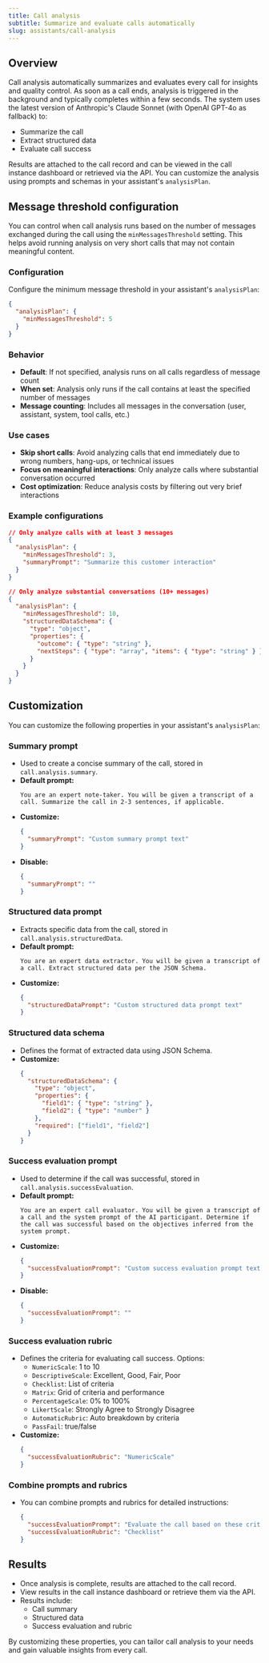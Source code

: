 ```yaml
---
title: Call analysis
subtitle: Summarize and evaluate calls automatically
slug: assistants/call-analysis
---
```


## Overview

Call analysis automatically summarizes and evaluates every call for insights and quality control. As soon as a call ends, analysis is triggered in the background and typically completes within a few seconds. The system uses the latest version of Anthropic's Claude Sonnet (with OpenAI GPT-4o as fallback) to:
- Summarize the call
- Extract structured data
- Evaluate call success

Results are attached to the call record and can be viewed in the call instance dashboard or retrieved via the API. You can customize the analysis using prompts and schemas in your assistant's `analysisPlan`.

## Message threshold configuration

You can control when call analysis runs based on the number of messages exchanged during the call using the `minMessagesThreshold` setting. This helps avoid running analysis on very short calls that may not contain meaningful content.

### Configuration

Configure the minimum message threshold in your assistant's `analysisPlan`:

```json
{
  "analysisPlan": {
    "minMessagesThreshold": 5
  }
}
```

### Behavior

- **Default**: If not specified, analysis runs on all calls regardless of message count
- **When set**: Analysis only runs if the call contains at least the specified number of messages
- **Message counting**: Includes all messages in the conversation (user, assistant, system, tool calls, etc.)

### Use cases

- **Skip short calls**: Avoid analyzing calls that end immediately due to wrong numbers, hang-ups, or technical issues
- **Focus on meaningful interactions**: Only analyze calls where substantial conversation occurred
- **Cost optimization**: Reduce analysis costs by filtering out very brief interactions

### Example configurations

```json
// Only analyze calls with at least 3 messages
{
  "analysisPlan": {
    "minMessagesThreshold": 3,
    "summaryPrompt": "Summarize this customer interaction"
  }
}
```

```json
// Only analyze substantial conversations (10+ messages)
{
  "analysisPlan": {
    "minMessagesThreshold": 10,
    "structuredDataSchema": {
      "type": "object",
      "properties": {
        "outcome": { "type": "string" },
        "nextSteps": { "type": "array", "items": { "type": "string" } }
      }
    }
  }
}
```

## Customization

You can customize the following properties in your assistant's `analysisPlan`:

### Summary prompt
- Used to create a concise summary of the call, stored in `call.analysis.summary`.
- **Default prompt:**
  ```text
  You are an expert note-taker. You will be given a transcript of a call. Summarize the call in 2-3 sentences, if applicable.
  ```
- **Customize:**
  ```json
  {
    "summaryPrompt": "Custom summary prompt text"
  }
  ```
- **Disable:**
  ```json
  {
    "summaryPrompt": ""
  }
  ```

### Structured data prompt
- Extracts specific data from the call, stored in `call.analysis.structuredData`.
- **Default prompt:**
  ```text
  You are an expert data extractor. You will be given a transcript of a call. Extract structured data per the JSON Schema.
  ```
- **Customize:**
  ```json
  {
    "structuredDataPrompt": "Custom structured data prompt text"
  }
  ```

### Structured data schema
- Defines the format of extracted data using JSON Schema.
- **Customize:**
  ```json
  {
    "structuredDataSchema": {
      "type": "object",
      "properties": {
        "field1": { "type": "string" },
        "field2": { "type": "number" }
      },
      "required": ["field1", "field2"]
    }
  }
  ```

### Success evaluation prompt
- Used to determine if the call was successful, stored in `call.analysis.successEvaluation`.
- **Default prompt:**
  ```text
  You are an expert call evaluator. You will be given a transcript of a call and the system prompt of the AI participant. Determine if the call was successful based on the objectives inferred from the system prompt.
  ```
- **Customize:**
  ```json
  {
    "successEvaluationPrompt": "Custom success evaluation prompt text"
  }
  ```
- **Disable:**
  ```json
  {
    "successEvaluationPrompt": ""
  }
  ```

### Success evaluation rubric
- Defines the criteria for evaluating call success. Options:
  - `NumericScale`: 1 to 10
  - `DescriptiveScale`: Excellent, Good, Fair, Poor
  - `Checklist`: List of criteria
  - `Matrix`: Grid of criteria and performance
  - `PercentageScale`: 0% to 100%
  - `LikertScale`: Strongly Agree to Strongly Disagree
  - `AutomaticRubric`: Auto breakdown by criteria
  - `PassFail`: true/false
- **Customize:**
  ```json
  {
    "successEvaluationRubric": "NumericScale"
  }
  ```

### Combine prompts and rubrics
- You can combine prompts and rubrics for detailed instructions:
  ```json
  {
    "successEvaluationPrompt": "Evaluate the call based on these criteria:...",
    "successEvaluationRubric": "Checklist"
  }
  ```

## Results

- Once analysis is complete, results are attached to the call record.
- View results in the call instance dashboard or retrieve them via the API.
- Results include:
  - Call summary
  - Structured data
  - Success evaluation and rubric

By customizing these properties, you can tailor call analysis to your needs and gain valuable insights from every call.
